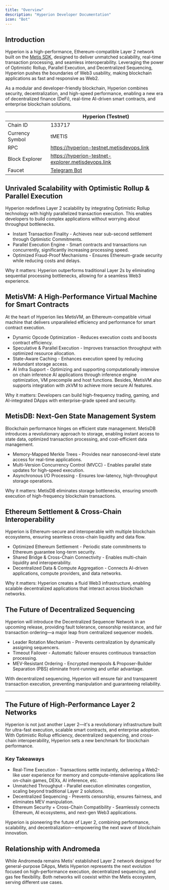 ```yaml
---
title: "Overview"
description: "Hyperion Developer Documentation"
icon: "Bot"
---
```



## Introduction

Hyperion is a high-performance, Ethereum-compatible Layer 2 network built on the [Metis SDK](https://metis-sdk.vercel.app), designed to deliver unmatched scalability, real-time transaction processing, and seamless interoperability. Leveraging the power of Optimistic Rollup, Parallel Execution, and Decentralized Sequencing, Hyperion pushes the boundaries of Web3 usability, making blockchain applications as fast and responsive as Web2.

As a modular and developer-friendly blockchain, Hyperion combines security, decentralization, and high-speed performance, enabling a new era of decentralized finance (DeFi), real-time AI-driven smart contracts, and enterprise blockchain solutions.

<div style={{ display: "flex", justifyContent: "center" }}>
  <Profile />
</div>

|                 | Hyperion (Testnet)                                 |
| --------------- | -------------------------------------------------- |
| Chain ID        | 133717                                             |
| Currency Symbol | tMETIS                                             |
| RPC             | https://hyperion-testnet.metisdevops.link          |
| Block Explorer  | https://hyperion-testnet-explorer.metisdevops.link |
| Faucet          | [Telegram Bot](https://t.me/hyperion_testnet_bot)  |

## Unrivaled Scalability with Optimistic Rollup & Parallel Execution

Hyperion redefines Layer 2 scalability by integrating Optimistic Rollup technology with highly parallelized transaction execution. This enables developers to build complex applications without worrying about throughput bottlenecks.

- Instant Transaction Finality - Achieves near sub-second settlement through Optimistic Commitments.
- Parallel Execution Engine - Smart contracts and transactions run concurrently, significantly increasing processing speed.
- Optimized Fraud-Proof Mechanisms - Ensures Ethereum-grade security while reducing costs and delays.

Why it matters: Hyperion outperforms traditional Layer 2s by eliminating sequential processing bottlenecks, allowing for a seamless Web3 experience.

## MetisVM: A High-Performance Virtual Machine for Smart Contracts

At the heart of Hyperion lies MetisVM, an Ethereum-compatible virtual machine that delivers unparalleled efficiency and performance for smart contract execution.

- Dynamic Opcode Optimization - Reduces execution costs and boosts contract efficiency.
- Speculative & Parallel Execution - Improves transaction throughput with optimized resource allocation.
- State-Aware Caching - Enhances execution speed by reducing redundant storage access.
- AI Infra Support - Optimizing and supporting computationally intensive on chain inference AI applications through inference engine optimization, VM precompile and host functions. Besides, MetisVM also supports integration with zkVM to achieve more secure AI features.

Why it matters: Developers can build high-frequency trading, gaming, and AI-integrated DApps with enterprise-grade speed and security.

## MetisDB: Next-Gen State Management System

Blockchain performance hinges on efficient state management. MetisDB introduces a revolutionary approach to storage, enabling instant access to state data, optimized transaction processing, and cost-efficient data management.

- Memory-Mapped Merkle Trees - Provides near nanosecond-level state access for real-time applications.
- Multi-Version Concurrency Control (MVCC) - Enables parallel state updates for high-speed execution.
- Asynchronous I/O Processing - Ensures low-latency, high-throughput storage operations.

Why it matters: MetisDB eliminates storage bottlenecks, ensuring smooth execution of high-frequency blockchain transactions.

## Ethereum Settlement & Cross-Chain Interoperability

Hyperion is Ethereum-secure and interoperable with multiple blockchain ecosystems, ensuring seamless cross-chain liquidity and data flow.

- Optimized Ethereum Settlement - Periodic state commitments to Ethereum guarantee long-term security.
- Shared Bridge & Cross-Chain Connectivity - Enables multi-chain liquidity and interoperability.
- Decentralized Data & Compute Aggregation - Connects AI-driven applications, compute providers, and data networks.

Why it matters: Hyperion creates a fluid Web3 infrastructure, enabling scalable decentralized applications that interact across blockchain networks.

## The Future of Decentralized Sequencing

Hyperion will introduce the Decentralized Sequencer Network in an upcoming release, providing fault tolerance, censorship resistance, and fair transaction ordering—a major leap from centralized sequencer models.

- Leader Rotation Mechanism - Prevents centralization by dynamically assigning sequencers.
- Timeout Failover - Automatic failover ensures continuous transaction processing.
- MEV-Resistant Ordering - Encrypted mempools & Proposer-Builder Separation (PBS) eliminate front-running and unfair advantage.

With decentralized sequencing, Hyperion will ensure fair and transparent transaction execution, preventing manipulation and guaranteeing reliability.

---

## The Future of High-Performance Layer 2 Networks

Hyperion is not just another Layer 2—it's a revolutionary infrastructure built for ultra-fast execution, scalable smart contracts, and enterprise adoption. With Optimistic Rollup efficiency, decentralized sequencing, and cross-chain interoperability, Hyperion sets a new benchmark for blockchain performance.

### Key Takeaways

- Real-Time Execution - Transactions settle instantly, delivering a Web2-like user experience for memory and compute-intensive applications like on-chain games, DEXs, AI inference, etc.
- Unmatched Throughput - Parallel execution eliminates congestion, scaling beyond traditional Layer 2 solutions.
- Decentralized Sequencing - Prevents censorship, ensures fairness, and eliminates MEV manipulation.
- Ethereum Security + Cross-Chain Compatibility - Seamlessly connects Ethereum, AI ecosystems, and next-gen Web3 applications.

Hyperion is pioneering the future of Layer 2, combining performance, scalability, and decentralization—empowering the next wave of blockchain innovation.

## Relationship with Andromeda

While Andromeda remains Metis' established Layer 2 network designed for general-purpose DApps, Metis Hyperion represents the next evolution focused on high-performance execution, decentralized sequencing, and gas fee flexibility. Both networks will coexist within the Metis ecosystem, serving different use cases.
